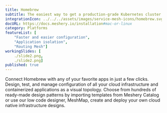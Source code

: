 ```yaml
---
title: Homebrew
subtitle: The easiest way to get a production-grade Kubernetes cluster up and running
integrationIcon: ../../../assets/images/service-mesh-icons/homebrew.svg
docURL: https://docs.meshery.io/installation#mac-or-linux
category: Platforms
featureList: [
    "Faster and easier configuration",
    "Application isolation",
    "Routing Mesh"]
workingSlides: [
    ./slide2.png,
    ./slide2.png]
published: true
---
```


<p>
    Connect Homebrew with any of your favorite apps in just a few
    clicks. Design, test, and manage configuration of all your cloud infrastructure and containerized applications as a visual topology. Choose from hundreds of ready-made design patterns by importing templates from Meshery Catalog or use our low code designer, MeshMap, create and deploy your own cloud native infrastructure designs.
</p>
